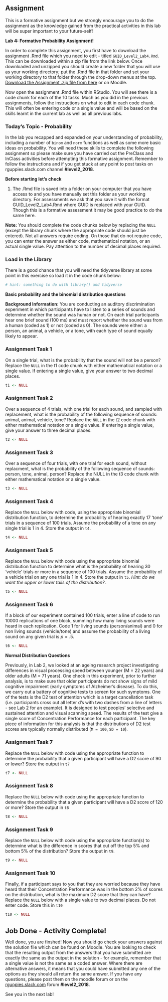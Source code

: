## Assignment

This is a formative assignment but we strongly encourage you to do the assignment as the knowledge gained from the practical activities in this lab will be super important to your future-self!

**Lab 4: Formative Probability Assignment!**

In order to complete this assignment, you first have to download the assignment .Rmd file which you need to edit - titled `GUID_Level2_Lab4.Rmd`. This can be downloaded within a zip file from the link below. Once downloaded and unzipped you should create a new folder that you will use as your working directory; put the .Rmd file in that folder and set your working directory to that folder through the drop-down menus at the top. [Download the Assignment .zip file from here](data/04-s01/homework/ch4-assign-file.zip) or on Moodle.

Now open the assignment .Rmd file within RStudio. You will see there is a code chunk for each of the 10 tasks. Much as you did in the previous assignments, follow the instructions on what to edit in each code chunk. This will often be entering code or a single value and will be based on the skills learnt in the current lab as well as all previous labs.

### Today's Topic - Probability

In the lab you recapped and expanded on your understanding of probability, including a number of `binom` and `norm` functions as well as some more basic ideas on probability. You will need these skills to complete the following assignment so please make sure you have carried out the PreClass and InClass activities before attempting this formative assignment. Remember to follow the instructions and if you get stuck at any point to post tasks on rguppies.slack.com channel **#level2_2018**.

**Before starting let's check**

1. The .Rmd file is saved into a folder on your computer that you have access to and you have manually set this folder as your working directory. For assessments we ask that you save it with the format GUID_Level2_Lab4.Rmd where GUID is replaced with your GUID. Though this is a formative assessment it may be good practice to do the same here.

**Note:** You should complete the code chunks below by replacing the `NULL` (except the library chunk where the appropriate code should just be entered). Not all answers require coding. On those that do not require code, you can enter the answer as either code, mathematical notation, or an actual single value. Pay attention to the number of decimal places required.

### Load in the Library {#Ch4AssignQueLib}

There is a good chance that you will need the tidyverse library at some point in this exercise so load it in the code chunk below:

```r
# hint: something to do with library() and tidyverse

```

**Basic probability and the binomial distribution questions**
 
**Background Information:** You are conducting an auditory discrimination experiment in which participants have to listen to a series of sounds and determine whether the sound was human or not. On each trial participants hear one brief sound (100 ms) and must report whether the sound was from a human (coded as 1) or not (coded as 0). The sounds were either: a person, an animal, a vehicle, or a tone, with each type of sound equally likely to appear.

### Assignment Task 1 {#Ch4AssignQueT1}

On a single trial, what is the probability that the sound will not be a person? Replace the `NULL` in the t1 code chunk with either mathematical notation or a single value. If entering a single value, give your answer to two decimal places.

```r
t1 <- NULL
```

### Assignment Task 2 {#Ch4AssignQueT2}

Over a sequence of 4 trials, with one trial for each sound, and sampled with replacement, what is the probability of the following sequence of sounds: animal, animal, vehicle, tone? Replace the `NULL` in the t2 code chunk with either mathematical notation or a single value. If entering a single value, give your answer to three decimal places.

```r
t2 <- NULL
```

### Assignment Task 3 {#Ch4AssignQueT3}

Over a sequence of four trials, with one trial for each sound, without replacment, what is the probability of the following sequence of sounds: person, tone, animal, person? Replace the NULL in the t3 code chunk with either mathematical notation or a single value.

```r
t3 <- NULL
```

### Assignment Task 4 {#Ch4AssignQueT4}

Replace the `NULL` below with code, using the appropriate binomial distribution function, to determine the probability of hearing exactly 17 'tone' trials in a sequence of 100 trials. Assume the probability of a tone on any single trial is 1 in 4. Store the output in `t4`. 

```r
t4 <- NULL
```

### Assignment Task 5 {#Ch4AssignQueT5}

Replace the `NULL` below with code using the appropriate binomial distribution function to determine what is the probability of hearing 30 'vehicle' trials or more in a sequence of 100 trials. Assume the probability of a vehicle trial on any one trial is 1 in 4. Store the output in `t5`. *Hint: do we want the upper or lower tails of the distribution?*.

```r
t5 <- NULL
```

### Assignment Task 6 {#Ch4AssignQueT6}

If a block of our experiment contained 100 trials, enter a line of code to run 10000 replications of one block, summing how many living sounds were heard in each replication. Code 1 for living sounds (person/animal) and 0 for non living sounds (vehicle/tone) and assume the probability of a living sound on any given trial is $p = .5$.

```r
t6 <- NULL
```

**Normal Distribution Questions**

Previously, in Lab 2, we looked at an ageing research project investigating differences in visual processing speed between younger (M = 22 years) and older adults (M = 71 years). One check in this experiment, prior to further analysis, is to make sure that older participants do not show signs of mild cognitive impairment (early symptoms of Alzheimer's disease). To do this, we carry out a battery of cognitive tests to screen for such symptoms. One of the tests is the D2 test of attention which is a target cancellation task (i.e. participants cross out all letter d's with two dashes from a line of letters - see Lab 2 for an example). It is designed to test peoples' selective and sustained attention and visual scanning speed. The results of the test give a single score of Concentration Performance for each participant. The key piece of information for this analysis is that the distributions of D2 test scores are typically normally distributed (`M = 100`, `SD = 10`).  

### Assignment Task 7 {#Ch4AssignQueT7}

Replace the `NULL` below with code using the appropriate function to determine the probability that a given participant will have a D2 score of 90 or lower? Store the output in `t7`

```r
t7 <- NULL
```

### Assignment Task 8 {#Ch4AssignQueT8}

Replace the `NULL` below with code using the appropriate function to determine the probability that a given participant will have a D2 score of 120 or more? Store the output in `t8`

```r
t8 <- NULL
```

### Assignment Task 9 {#Ch4AssignQueT9}

Replace the `NULL` below with code using the appropriate function(s) to determine what is the difference in scores that cut off the top 5% and bottom 5% of the distribution? Store the output in `t9`.

```r
t9 <- NULL
```

### Assignment Task 10 {#Ch4AssignQueT10}

Finally, if a participant says to you that they are worried because they have heard that their Concentration Performance was in the bottom 2% of scores on the distribution, what is the maximum D2 score that they can have? Replace the `NULL` below with a single value to two decimal places. Do not enter code. Store this in `t10`

```r
t10 <- NULL
```
<br>
<span style="font-size: 22px; font-weight: bold; color: var(--blue);">Job Done - Activity Complete!</span>

Well done, you are finshed! Now you should go check your answers against the solution file which can be found on Moodle. You are looking to check that the resulting output from the answers that you have submitted are exactly the same as the output in the solution - for example, remember that a single value is not the same as a coded answer. Where there are alternative answers, it means that you could have submitted any one of the options as they should all return the same answer. If you have any questions, please post them on the moodle forum or on the <a href = "https://rguppies.slack.com" target = "_blank">rguppies.slack.com</a> forum **#level2_2018**.

See you in the next lab!

